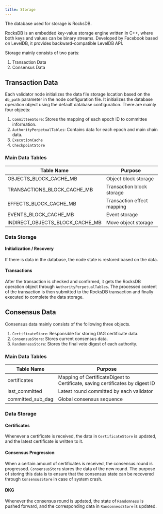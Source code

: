 ```yaml
---
title: Storage
---
```


The database used for storage is RocksDB.

RocksDB is an embedded key-value storage engine written in C++, where both keys and values can be binary streams. Developed by Facebook based on LevelDB, it provides backward-compatible LevelDB API.

Storage mainly consists of two parts:
1. Transaction Data
2. Consensus Data

## Transaction Data

Each validator node initializes the data file storage location based on the `db_path` parameter in the node configuration file. It initializes the database operation object using the default database configuration. There are mainly four objects:
1. `CommitteeStore`: Stores the mapping of each epoch ID to committee information.
2. `AuthorityPerpetualTables`: Contains data for each epoch and main chain data.
3. `ExecutionCache`
4. `CheckpointStore`

### Main Data Tables

| Table Name              | Purpose                   |
|-------------------------|---------------------------|
| OBJECTS_BLOCK_CACHE_MB  | Object block storage      |
| TRANSACTIONS_BLOCK_CACHE_MB | Transaction block storage |
| EFFECTS_BLOCK_CACHE_MB  | Transaction effect mapping|
| EVENTS_BLOCK_CACHE_MB   | Event storage             |
| INDIRECT_OBJECTS_BLOCK_CACHE_MB | Move object storage|

### Data Storage

#### Initialization / Recovery

If there is data in the database, the node state is restored based on the data.

#### Transactions

After the transaction is checked and confirmed, it gets the RocksDB operation object through `AuthorityPerpetualTables`. The processed content of the transaction is then submitted to the RocksDB transaction and finally executed to complete the data storage.

## Consensus Data

Consensus data mainly consists of the following three objects.
1. `CertificateStore`: Responsible for storing DAG certificate data.
2. `ConsensusStore`: Stores current consensus data.
3. `RandomnessStore`: Stores the final vote digest of each authority.

### Main Data Tables

| Table Name   | Purpose                                   |
|--------------|-------------------------------------------|
| certificates | Mapping of CertificateDigest to Certificate, saving certificates by digest ID |
| last_committed | Latest round committed by each validator |
| committed_sub_dag | Global consensus sequence |

### Data Storage

#### Certificates

Whenever a certificate is received, the data in `CertificateStore` is updated, and the latest certificate is written to it.

#### Consensus Progression

When a certain amount of certificates is received, the consensus round is progressed. `ConsensusStore` stores the data of the new round. The purpose of storing this data is to ensure that the consensus state can be recovered through `ConsensusStore` in case of system crash.

#### DKG

Whenever the consensus round is updated, the state of `Randomness` is pushed forward, and the corresponding data in `RandomnessStore` is updated.
